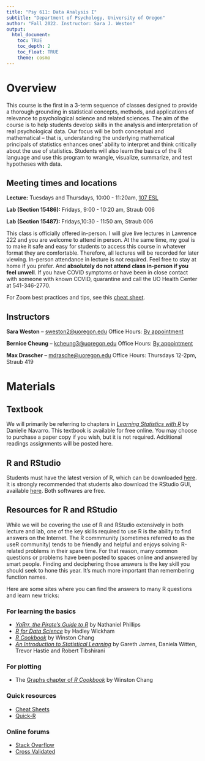 ```yaml
---
title: "Psy 611: Data Analysis I"
subtitle: "Department of Psychology, University of Oregon"
author: "Fall 2022. Instructor: Sara J. Weston"
output: 
  html_document:
    toc: TRUE
    toc_depth: 2
    toc_float: TRUE
    theme: cosmo
---
```


# Overview

This course is the first in a 3-term sequence of classes designed to provide a
thorough grounding in statistical concepts, methods, and applications of relevance to psychological science and related sciences. The aim of the course is to help students develop skills in the analysis and interpretation of real psychological data. Our focus will be both conceptual and mathematical -- that is, understanding the underlying mathematical principals of statistics enhances ones' ability to interpret and think critically about the use of statistics. Students will also learn the basics of the R language and use this program to wrangle, visualize, summarize, and test hypotheses with data. 

## Meeting times and locations

**Lecture:** Tuesdays and Thursdays, 10:00 - 11:20am, [107 ESL](https://map.uoregon.edu/) 

**Lab (Section 15486):** Fridays,
9:00 - 10:20 am, Straub 006 

**Lab (Section 15487):** Fridays,10:30 - 11:50 am, Straub 006 


<!-- , 10:00-11:20am, [Zoom](https://uoregon.zoom.us/j/97605175179?pwd=MVFoN2VudVM4a2Y5OXFvaklTRS85Zz09) -->

This class is officially offered in-person. I will give live lectures in Lawrence 222 and you are welcome to attend in person. At the same time, my goal is to make it safe and easy for students to access this course in whatever format they are comfortable. Therefore, all lectures will be recorded for later viewing. In-person attendance in lecture is not required. Feel free to stay at home if you prefer. And **absolutely do not attend class in-person if you feel unwell**. If you have COVID symptoms or have been in close contact with someone with known COVID, quarantine and call the UO Health Center at 541-346-2770. 

For Zoom best practices and tips, see this [cheat sheet](readings/PSY 611 Zoom Cheat Sheet.pdf).

## Instructors

**Sara Weston** -- [sweston2@uoregon.edu](mailto:sweston2@uoregon.edu)
Office Hours: [By appointment](https://calendly.com/sara-weston/weston-office-hours) 

**Bernice Cheung** -- [kcheung3@uoregon.edu](mailto:kcheung3@uoregon.edu)
Office Hours: [By appointment](https://calendly.com/bernicecheung)

**Max Drascher** -- [mdrasche@uoregon.edu](mailto:mdrasche@uoregon.edu)
Office Hours: Thursdays 12-2pm, Straub 419

# Materials

## Textbook

We will primarily be referring to chapters in [_Learning Statistics with R_](https://learningstatisticswithr-bookdown.netlify.com/index.html) by Danielle Navarro. This textbook is available for free online. You may choose to purchase a paper copy if you wish, but it is not required. Additional readings assignments will be posted here. 

## R and RStudio

Students must have the latest version of R, which can be downloaded [here](https://ftp.osuosl.org/pub/cran/). It is strongly recommended that students also download the RStudio GUI, available [here](https://www.rstudio.com/products/rstudio/download/#download). Both softwares are free. 

## Resources for R and RStudio

While we will be covering the use of R and RStudio extensively in both lecture and lab, one of the key skills required to use R is the ability to find answers on the Internet. The R commmunity (sometimes referred to as the useR community) tends to be friendly and helpful and enjoys solving R-related problems in their spare time. For that reason, many common questions or problems have been posted to spaces online and answered by smart people. Finding and deciphering those answers is the key skill you should seek to hone this year. It's much more important than remembering function names. 

Here are some sites where you can find the answers to many R questions and learn new tricks:

### For learning the basics
 - [_YaRrr, the Pirate's Guide to R_](https://bookdown.org/ndphillips/YaRrr/) by Nathaniel Phillips
 - [_R for Data Science_](https://r4ds.had.co.nz/) by Hadley Wickham
 - [_R Cookbook_](http://www.cookbook-r.com/) by Winston Chang
 - [_An Introduction to Statistical Learning_](http://www-bcf.usc.edu/~gareth/ISL) by Gareth James, Daniela Witten, Trevor Hastie and Robert Tibshirani

### For plotting

  - The [Graphs chapter of _R Cookbook_](http://www.cookbook-r.com/Graphs/) by Winston Chang
  
### Quick resources

  - [Cheat Sheets](https://www.rstudio.com/resources/cheatsheets) 
  - [Quick-R](https://www.statmethods.net) 
  
### Online forums
  - [Stack Overflow](https://stackoverflow.com) \
  - [Cross Validated](https://stats.stackexchange.com)



